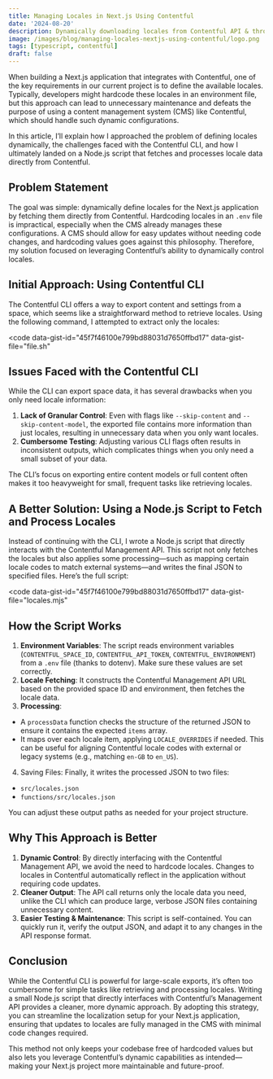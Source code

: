 ```yaml
---
title: Managing Locales in Next.js Using Contentful
date: '2024-08-20'
description: Dynamically downloading locales from Contentful API & through CLI for server side rendering.
image: /images/blog/managing-locales-nextjs-using-contentful/logo.png
tags: [typescript, contentful]
draft: false
---
```


When building a Next.js application that integrates with Contentful, one of the key requirements in our current project is to define the available locales. Typically, developers might hardcode these locales in an environment file, but this approach can lead to unnecessary maintenance and defeats the purpose of using a content management system (CMS) like Contentful, which should handle such dynamic configurations.

In this article, I’ll explain how I approached the problem of defining locales dynamically, the challenges faced with the Contentful CLI, and how I ultimately landed on a Node.js script that fetches and processes locale data directly from Contentful.

## Problem Statement

The goal was simple: dynamically define locales for the Next.js application by fetching them directly from Contentful. Hardcoding locales in an `.env` file is impractical, especially when the CMS already manages these configurations. A CMS should allow for easy updates without needing code changes, and hardcoding values goes against this philosophy. Therefore, my solution focused on leveraging Contentful’s ability to dynamically control locales.

## Initial Approach: Using Contentful CLI

The Contentful CLI offers a way to export content and settings from a space, which seems like a straightforward method to retrieve locales. Using the following command, I attempted to extract only the locales:

<code
	data-gist-id="45f7f46100e799bd88031d7650ffbd17"
	data-gist-file="file.sh"
></code>

## Issues Faced with the Contentful CLI

While the CLI can export space data, it has several drawbacks when you only need locale information:

1. **Lack of Granular Control**: Even with flags like `--skip-content` and `--skip-content-model`, the exported file contains more information than just locales, resulting in unnecessary data when you only want locales.
2. **Cumbersome Testing**: Adjusting various CLI flags often results in inconsistent outputs, which complicates things when you only need a small subset of your data.

The CLI’s focus on exporting entire content models or full content often makes it too heavyweight for small, frequent tasks like retrieving locales.

## A Better Solution: Using a Node.js Script to Fetch and Process Locales

Instead of continuing with the CLI, I wrote a Node.js script that directly interacts with the Contentful Management API. This script not only fetches the locales but also applies some processing—such as mapping certain locale codes to match external systems—and writes the final JSON to specified files. Here’s the full script:

<code
	data-gist-id="45f7f46100e799bd88031d7650ffbd17"
	data-gist-file="locales.mjs"
></code>

## How the Script Works

1. **Environment Variables**: The script reads environment variables (`CONTENTFUL_SPACE_ID`, `CONTENTFUL_API_TOKEN`, `CONTENTFUL_ENVIRONMENT`) from a `.env` file (thanks to dotenv). Make sure these values are set correctly.
2. **Locale Fetching**: It constructs the Contentful Management API URL based on the provided space ID and environment, then fetches the locale data.
3. **Processing**:

- A `processData` function checks the structure of the returned JSON to ensure it contains the expected `items` array.
- It maps over each locale item, applying `LOCALE_OVERRIDES` if needed. This can be useful for aligning Contentful locale codes with external or legacy systems (e.g., matching `en-GB` to `en_US`).

4. Saving Files: Finally, it writes the processed JSON to two files:

- `src/locales.json`
- `functions/src/locales.json`

You can adjust these output paths as needed for your project structure.

## Why This Approach is Better

1. **Dynamic Control**: By directly interfacing with the Contentful Management API, we avoid the need to hardcode locales. Changes to locales in Contentful automatically reflect in the application without requiring code updates.
2. **Cleaner Output**: The API call returns only the locale data you need, unlike the CLI which can produce large, verbose JSON files containing unnecessary content.
3. **Easier Testing & Maintenance**: This script is self-contained. You can quickly run it, verify the output JSON, and adapt it to any changes in the API response format.

## Conclusion

While the Contentful CLI is powerful for large-scale exports, it’s often too cumbersome for simple tasks like retrieving and processing locales. Writing a small Node.js script that directly interfaces with Contentful’s Management API provides a cleaner, more dynamic approach. By adopting this strategy, you can streamline the localization setup for your Next.js application, ensuring that updates to locales are fully managed in the CMS with minimal code changes required.

This method not only keeps your codebase free of hardcoded values but also lets you leverage Contentful’s dynamic capabilities as intended—making your Next.js project more maintainable and future-proof.
